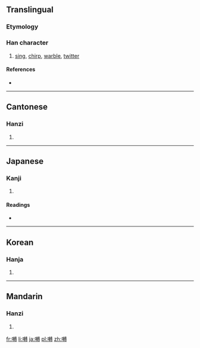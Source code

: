 {{also|啭}}
==Translingual==

===Etymology===
{{Han compound|口|轉|c1=s|c2=p|t1=mouse|t2=to shift|ls=psc}}

===Han character===
{{Han char|rn=30|rad=口|as=18|sn=21|four=6504<sub>3</sub>|canj=口十十戈 (RJJI)}}

# [[sing]], [[chirp]], [[warble]], [[twitter]]

====References====
* {{Han ref|kx=0214.300|dkj=04614|dj=0437.170|hdz=10705.180|uh=56C0|ud=22208|bh=C4DA|bd=50394}}

----

==Cantonese==

===Hanzi===
{{yue-hanzi|jyut=[[zyun2]]|y=jyun2|sim=啭}}

# {{defn|lang=yue|sort=口18}}

----

==Japanese==

===Kanji===
{{ja-kanji|grade=|rs=口18}}

# {{defn|lang=ja|sort=口18}}

====Readings====
* {{ja-readings|on=[[てん]] (ten)|kun=[[さえずる]] (saezuru)}}

----

==Korean==

===Hanja===
{{ko-hanja|hangeul=전|rv=jeon|mr=chŏn}}

# {{defn|lang=ko|sort=口18}}

----

==Mandarin==

===Hanzi===
{{cmn-hanzi|sim=啭|pin=[[zhuàn]] ([[zhuan4]])|wg=chuan<sup>4</sup>}}

# {{defn|lang=cmn|sort=口18}}

[[fr:囀]]
[[li:囀]]
[[ja:囀]]
[[pl:囀]]
[[zh:囀]]